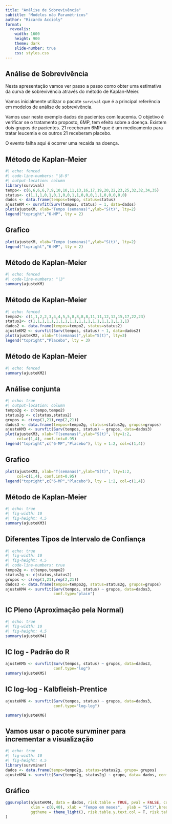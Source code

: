 ```yaml
---
title: "Análise de Sobrevivência"
subtitle: "Modelos não Paramétricos"
author: "Ricardo Accioly"
format:
  revealjs:
    width: 1600
    height: 900 
    theme: dark
    slide-number: true
    css: styles.css
---
```


## Análise de Sobrevivência

Nesta apresentação vamos ver passo a passo como obter uma estimativa da curva de sobrevivência através do método de Kaplan-Meier. 

Vamos inicialmente utilizar o pacote `survival` que é a principal referência em modelos de análise de sobrevivência.

Vamos usar neste exemplo dados de pacientes com leucemia. O objetivo é verificar se o tratamento proposto, 6MP, tem efeito sobre a doença. Existem dois grupos de pacientes. 21 receberam 6MP que é um medicamento para tratar leucemia e os outros 21 receberam placebo.

O evento falha aqui é ocorrer uma recaída na doença.

## Método de Kaplan-Meier

```r
#| echo: fenced
#| code-line-numbers: "|8-9"
#| output-location: column
library(survival)
tempo<- c(6,6,6,6,7,9,10,10,11,13,16,17,19,20,22,23,25,32,32,34,35)
status<- c(1,1,1,0,1,0,1,0,0,1,1,0,0,0,1,1,0,0,0,0,0)
dados <- data.frame(tempos=tempo, status=status)
ajusteKM <- survfit(Surv(tempos, status) ~ 1, data=dados)
plot(ajusteKM, xlab="Tempo (semanas)",ylab="S(t)", lty=2) 
legend("topright","6-MP", lty = 2)
```


## Grafico

```r
plot(ajusteKM, xlab="Tempo (semanas)",ylab="S(t)", lty=2) 
legend("topright","6-MP", lty = 2)
```


## Método de Kaplan-Meier

```r
#| echo: fenced
#| code-line-numbers: "|3"
summary(ajusteKM)
```

## Método de Kaplan-Meier

```r
#| echo: fenced
tempo2<- c(1,1,2,2,3,4,4,5,5,8,8,8,8,11,11,12,12,15,17,22,23)
status2<- c(1,1,1,1,1,1,1,1,1,1,1,1,1,1,1,1,1,1,1,1,1) 
dados2 <- data.frame(tempos=tempo2, status=status2)
ajusteKM2 <- survfit(Surv(tempos, status) ~ 1, data=dados2)
plot(ajusteKM2, xlab="t(semanas)",ylab="S(t)", lty=3) 
legend("topright","Placebo", lty = 3)
```

## Método de Kaplan-Meier

```r
#| echo: fenced
summary(ajusteKM2)
```

## Análise conjunta

```r
#| echo: true
#| output-location: column
tempo2g <- c(tempo,tempo2)
status2g <- c(status,status2)
grupos <- c(rep(1,21),rep(2,21))
dados3 <- data.frame(tempos=tempo2g, status=status2g, grupos=grupos)
ajusteKM3 <- survfit(Surv(tempos, status) ~ grupos, data=dados3)
plot(ajusteKM3, xlab="T(semanas)",ylab="S(t)", lty=1:2, 
     col=c(1,4), conf.int=0.95) 
legend("topright",c("6-MP","Placebo"), lty = 1:2, col=c(1,4))
```


## Grafico

```r
plot(ajusteKM3, xlab="T(semanas)",ylab="S(t)", lty=1:2, 
     col=c(1,4), conf.int=0.95) 
legend("topright",c("6-MP","Placebo"), lty = 1:2, col=c(1,4))
```


## Método de Kaplan-Meier

```r
#| echo: true
#| fig-width: 10
#| fig-height: 4.5
summary(ajusteKM3)
```

## Diferentes Tipos de Intervalo de Confiança

```r
#| echo: true
#| fig-width: 10
#| fig-height: 4.5
#| code-line-numbers: true
tempo2g <- c(tempo,tempo2)
status2g <- c(status,status2)
grupos <- c(rep(1,21),rep(2,21))
dados3 <- data.frame(tempos=tempo2g, status=status2g, grupos=grupos)
ajusteKM4 <- survfit(Surv(tempos, status) ~ grupos, data=dados3,
                     conf.type="plain")

```

## IC Pleno (Aproximação pela Normal)

```r
#| echo: true
#| fig-width: 10
#| fig-height: 4.5
summary(ajusteKM4)
```

## IC log - Padrão do R

```r
ajusteKM5 <- survfit(Surv(tempos, status) ~ grupos, data=dados3,
                     conf.type="log")
summary(ajusteKM5)
```

## IC log-log - Kalbfleish-Prentice

```r
ajusteKM6 <- survfit(Surv(tempos, status) ~ grupos, data=dados3,
                     conf.type="log-log")

summary(ajusteKM6)
```

## Vamos usar o pacote survminer para incrementar a visualização

```r
#| echo: true
#| fig-width: 10
#| fig-height: 4.5
library(survminer)
dados <- data.frame(tempo=tempo2g, status=status2g, grupo= grupos)
ajusteKM4 <- survfit(Surv(tempo2g, status2g) ~ grupo, data= dados, conf.type="log-log")

```

## Gráfico

```r
ggsurvplot(ajusteKM4, data = dados, risk.table = TRUE, pval = FALSE, conf.int = TRUE,
           xlim = c(0,40), xlab = "Tempo em meses",  ylab = "S(t)",break.time.by = 10,
           ggtheme = theme_light(), risk.table.y.text.col = T, risk.table.y.text = FALSE 
)
```
